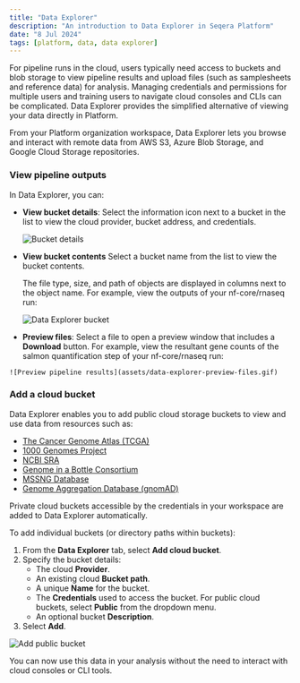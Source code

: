 ```yaml
---
title: "Data Explorer"
description: "An introduction to Data Explorer in Seqera Platform"
date: "8 Jul 2024"
tags: [platform, data, data explorer]
---
```



For pipeline runs in the cloud, users typically need access to buckets and blob storage to view pipeline results and upload files (such as samplesheets and reference data) for analysis. Managing credentials and permissions for multiple users and training users to navigate cloud consoles and CLIs can be complicated. Data Explorer provides the simplified alternative of viewing your data directly in Platform.

From your Platform organization workspace, Data Explorer lets you browse and interact with remote data from AWS S3, Azure Blob Storage, and Google Cloud Storage repositories.

### View pipeline outputs

In Data Explorer, you can:

  - **View bucket details**:
    Select the information icon next to a bucket in the list to view the cloud provider, bucket address, and credentials.

    ![Bucket details](assets/data-explorer-view-details.gif)

  - **View bucket contents**
    Select a bucket name from the list to view the bucket contents. 
    
    The file type, size, and path of objects are displayed in columns next to the object name. For example, view the outputs of your nf-core/rnaseq run:

    ![Data Explorer bucket](assets/sp-cloud-data-explorer.gif)

   - **Preview files**: 
    Select a file to open a preview window that includes a **Download** button. For example, view the resultant gene counts of the salmon quantification step of your nf-core/rnaseq run:

    ![Preview pipeline results](assets/data-explorer-preview-files.gif)

### Add a cloud bucket

Data Explorer enables you to add public cloud storage buckets to view and use data from resources such as:

- [The Cancer Genome Atlas (TCGA)](https://registry.opendata.aws/tcga/)
- [1000 Genomes Project](https://registry.opendata.aws/1000-genomes/)
- [NCBI SRA](https://registry.opendata.aws/ncbi-sra/)
- [Genome in a Bottle Consortium](https://docs.opendata.aws/giab/readme.html)
- [MSSNG Database](https://cloud.google.com/life-sciences/docs/resources/public-datasets/mssng)
- [Genome Aggregation Database (gnomAD)](https://cloud.google.com/life-sciences/docs/resources/public-datasets/gnomad) 

Private cloud buckets accessible by the credentials in your workspace are added to Data Explorer automatically. 

To add individual buckets (or directory paths within buckets):

1. From the **Data Explorer** tab, select **Add cloud bucket**. 
1. Specify the bucket details:
    - The cloud **Provider**.
    - An existing cloud **Bucket path**.
    - A unique **Name** for the bucket.
    - The **Credentials** used to access the bucket. For public cloud buckets, select **Public** from the dropdown menu.
    - An optional bucket **Description**.
1. Select **Add**.

  ![Add public bucket](assets/data-explorer-add-bucket.gif)

You can now use this data in your analysis without the need to interact with cloud consoles or CLI tools. 
